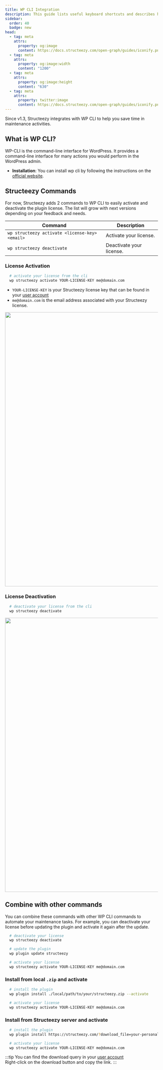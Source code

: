 ```yaml
---
title: WP CLI Integration
description: This guide lists useful keyboard shortcuts and describes how to customize them to match your needs.
sidebar:
  order: 40
  badge: new
head:
  - tag: meta
    attrs:
      property: og:image
      content: https://docs.structeezy.com/open-graph/guides/iconify.png
  - tag: meta
    attrs:
      property: og:image:width
      content: "1200"
  - tag: meta
    attrs:
      property: og:image:height
      content: "630"
  - tag: meta
    attrs:
      property: twitter:image
      content: https://docs.structeezy.com/open-graph/guides/iconify.png
---
```


Since v1.3, Structeezy integrates with WP CLI to help you save time in maintenance activities.

## What is WP CLI?

WP-CLI is the command-line interface for WordPress. It provides a command-line interface for many actions you would perform in the WordPress admin.

- **Installation**: You can install wp cli by following the instructions on the [official website](https://wp-cli.org/).

## Structeezy Commands

For now, Structeezy adds 2 commands to WP CLI to easily activate and deactivate the plugin license. The list will grow with next versions depending on your feedback and needs.

| Command | Description |
| --- | --- 
| `wp structeezy activate <license-key> <email>` | Activate your license. 
| `wp structeezy deactivate` | Deactivate your license.


### License Activation

```sh
  # activate your license from the cli
  wp structeezy activate YOUR-LICENSE-KEY me@domain.com
```
- `YOUR-LICENSE-KEY` is your Structeezy license key that can be found in your [user account](https://structeezy.com/my-account/)
- `me@domain.com` is the email address associated with your Structeezy license.

<Image src={activate} alt="" width="900" />

### License Deactivation

```sh
  # deactivate your license from the cli
  wp structeezy deactivate
```

<Image src={deactivate} alt="" width="900" />

## Combine with other commands

You can combine these commands with other WP CLI commands to automate your maintenance tasks. For example, you can deactivate your license before updating the plugin and activate it again after the update.

```sh
  # deactivate your license
  wp structeezy deactivate

  # update the plugin
  wp plugin update structeezy

  # activate your license
  wp structeezy activate YOUR-LICENSE-KEY me@domain.com
```

### Install from local `.zip` and activate

```sh
  # install the plugin
  wp plugin install ./local/path/to/your/structeezy.zip --activate

  # activate your license
  wp structeezy activate YOUR-LICENSE-KEY me@domain.com
```

### Install from Structeezy server and activate

```sh
  # install the plugin
  wp plugin install https://structeezy.com/?download_file=your-personal-download-query --activate

  # activate your license
  wp structeezy activate YOUR-LICENSE-KEY me@domain.com
```

:::tip
You can find the download query in your [user account](https://structeezy.com/my-account/)  
Right-click on the download button and copy the link.
:::